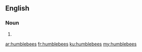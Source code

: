 ==English==

===Noun===
{{head|en|plural}}

# {{plural of|humblebee|lang=en|nocat=1}}

[[ar:humblebees]]
[[fr:humblebees]]
[[ku:humblebees]]
[[my:humblebees]]